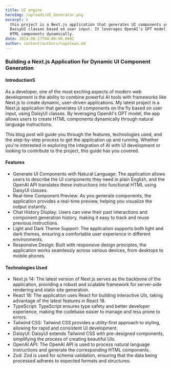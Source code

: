 ```yaml
---
title: UI engine
heroImg: /uploads/UI_Generator.png
excerpt: >
  this project is a Next.js application that generates UI components using
  DaisyUI classes based on user input. It leverages OpenAI's GPT model to create
  HTML components dynamically.
date: 2024-08-17T04:00:00.000Z
author: content/authors/napolean.md
---
```


### Building a Next.js Application for Dynamic UI Component Generation

#### IntroductionS

As a developer, one of the most exciting aspects of modern web development is the ability to combine powerful AI tools with frameworks like Next.js to create dynamic, user-driven applications. My latest project is a Next.js application that generates UI components on the fly based on user input, using DaisyUI classes. By leveraging OpenAI's GPT model, the app allows users to create HTML components dynamically through natural language instructions.

This blog post will guide you through the features, technologies used, and the step-by-step process to get the application up and running. Whether you're interested in exploring the integration of AI with UI development or looking to contribute to the project, this guide has you covered.

#### Features

* Generate UI Components with Natural Language: The application allows users to describe the UI components they need in plain English, and the OpenAI API translates these instructions into functional HTML using DaisyUI classes.
* Real-time Component Preview: As you generate components, the application provides a real-time preview, helping you visualize the output instantly.
* Chat History Display: Users can view their past interactions and component generation history, making it easy to track and reuse previous instructions.
* Light and Dark Theme Support: The application supports both light and dark themes, ensuring a comfortable user experience in different environments.
* Responsive Design: Built with responsive design principles, the application works seamlessly across various devices, from desktops to mobile phones.

#### Technologies Used

* Next.js 14: The latest version of Next.js serves as the backbone of the application, providing a robust and scalable framework for server-side rendering and static site generation.
* React 18: The application uses React for building interactive UIs, taking advantage of the latest features in React 18.
* TypeScript: TypeScript ensures type safety and better developer experience, making the codebase easier to manage and less prone to errors.
* Tailwind CSS: Tailwind CSS provides a utility-first approach to styling, allowing for rapid and consistent UI development.
* DaisyUI: DaisyUI extends Tailwind CSS with pre-designed components, simplifying the process of creating beautiful UIs.
* OpenAI API: The OpenAI API is used to process natural language instructions and generate the corresponding HTML components.
* Zod: Zod is used for schema validation, ensuring that the data being processed adheres to expected formats and structures.
